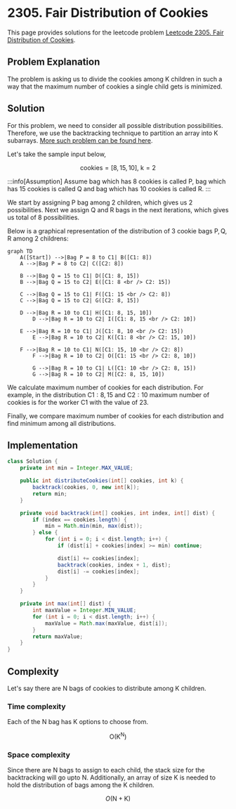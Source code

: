 
# 2305. Fair Distribution of Cookies

This page provides solutions for the leetcode problem [Leetcode 2305. Fair Distribution of Cookies](https://leetcode.com/problems/fair-distribution-of-cookies/description/).

## Problem Explanation 

The problem is asking us to divide the cookies among $\text{K}$ children in such a way that the maximum number of cookies a single child gets is minimized.

## Solution

For this problem, we need to consider all possible distribution possibilities. Therefore, we use the backtracking technique to partition an array into $\text{K}$ subarrays. [More such problem can be found here](/backtracking/partition-array-into-k-subarrays).


Let's take the sample input below,

$$
\text{cookies} = [8,15,10], \ \text{k} = 2
$$

:::info[Assumption]
Assume bag which has $8$ cookies is called $\text{P}$, bag which has $15$ cookies is called $\text{Q}$ and bag which has $10$ cookies is called $\text{R}$.
:::

We start by assigning $\text{P}$ bag among $2$ children, which gives us $2$ possibilities. Next we assign $\text{Q}$ and $\text{R}$ bags in the next iterations, which gives us total of $8$ possibilities.

Below is a graphical representation of the distribution of $3$ cookie bags $\text{P}, \text{Q}, \text{R}$ among $2$ childrens: 

<div style={{textAlign:"center"}}>

```mermaid
graph TD
    A([Start]) -->|Bag P = 8 to C1| B([C1: 8])
    A -->|Bag P = 8 to C2| C([C2: 8])
	
    B -->|Bag Q = 15 to C1| D([C1: 8, 15])
    B -->|Bag Q = 15 to C2| E([C1: 8 <br /> C2: 15])

    C -->|Bag Q = 15 to C1| F([C1: 15 <br /> C2: 8])
    C -->|Bag Q = 15 to C2| G([C2: 8, 15])

    D -->|Bag R = 10 to C1| H([C1: 8, 15, 10])
		D -->|Bag R = 10 to C2| I([C1: 8, 15 <br /> C2: 10])

    E -->|Bag R = 10 to C1| J([C1: 8, 10 <br /> C2: 15])
		E -->|Bag R = 10 to C2| K([C1: 8 <br /> C2: 15, 10])

    F -->|Bag R = 10 to C1| N([C1: 15, 10 <br /> C2: 8])
		F -->|Bag R = 10 to C2| O([C1: 15 <br /> C2: 8, 10])

		G -->|Bag R = 10 to C1| L([C1: 10 <br /> C2: 8, 15])
		G -->|Bag R = 10 to C2| M([C2: 8, 15, 10])
``` 
</div>

We calculate maximum number of cookies for each distribution. For example, in the distribution $\text{C1}: 8, 15$ and $\text{C2}:10$ maximum number of cookies is for the worker $\text{C1}$ with the value of $23$. 

Finally, we compare maximum number of cookies for each distribution and find minimum among all distributions.


## Implementation
<Tabs>
  <TabItem value="Java" label="Java" default>

```java
class Solution {
    private int min = Integer.MAX_VALUE;

    public int distributeCookies(int[] cookies, int k) {
        backtrack(cookies, 0, new int[k]);
        return min;
    }

    private void backtrack(int[] cookies, int index, int[] dist) {
        if (index == cookies.length) {
            min = Math.min(min, max(dist));
        } else {
            for (int i = 0; i < dist.length; i++) {
                if (dist[i] + cookies[index] >= min) continue;

                dist[i] += cookies[index]; 
                backtrack(cookies, index + 1, dist);
                dist[i] -= cookies[index];
            }
        }
    }

    private int max(int[] dist) {
        int maxValue = Integer.MIN_VALUE;
        for (int i = 0; i < dist.length; i++) {
            maxValue = Math.max(maxValue, dist[i]);
        }
        return maxValue;
    }
}
```
</TabItem>
</Tabs>


## Complexity

Let's say there are $\text{N}$ bags of cookies to distribute among $\text{K}$ children.

### Time complexity 

Each of the $\text{N}$ bag has $\text{K}$ options to choose from.

$$
\text{O}(\text{K} ^ \text{N})
$$



### Space complexity

Since there are $\text{N}$ bags to assign to each child, the stack size for the backtracking will go upto $\text{N}$. Additionally, an array of size $\text{K}$ is needed to hold the distribution of bags among the $\text{K}$ children.

$$
O(\text{N} + \text{K})
$$

